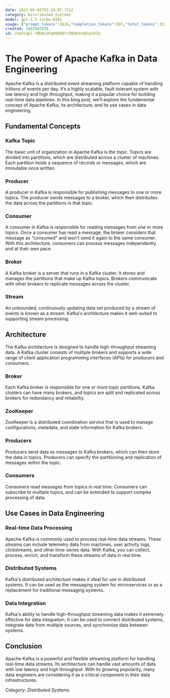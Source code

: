 ```yaml
---
date: 2023-05-01T02:18:07.731Z
category: Distributed Systems
model: gpt-3.5-turbo-0301
usage: {"prompt_tokens":2626,"completion_tokens":697,"total_tokens":3323}
created: 1682907476
id: chatcmpl-7BDOuJFqH08XDYrDNUA3rUDnpt6l6
---
```


# The Power of Apache Kafka in Data Engineering

Apache Kafka is a distributed event streaming platform capable of handling trillions of events per day. It’s a highly scalable, fault-tolerant system with low latency and high throughput, making it a popular choice for building real-time data pipelines. In this blog post, we’ll explore the fundamental concept of Apache Kafka, its architecture, and its use cases in data engineering.

## Fundamental Concepts

### Kafka Topic

The basic unit of organization in Apache Kafka is the topic. Topics are divided into partitions, which are distributed across a cluster of machines. Each partition holds a sequence of records or messages, which are immutable once written.

### Producer

A producer in Kafka is responsible for publishing messages to one or more topics. The producer sends messages to a broker, which then distributes the data across the partitions in that topic.

### Consumer

A consumer in Kafka is responsible for reading messages from one or more topics. Once a consumer has read a message, the broker considers that message as "consumed" and won't send it again to the same consumer. With this architecture, consumers can process messages independently and at their own pace.

### Broker

A Kafka broker is a server that runs in a Kafka cluster. It stores and manages the partitions that make up Kafka topics. Brokers communicate with other brokers to replicate messages across the cluster.

### Stream

An unbounded, continuously updating data set produced by a stream of events is known as a stream. Kafka's architecture makes it well-suited to supporting stream processing.

## Architecture

The Kafka architecture is designed to handle high-throughput streaming data. A Kafka cluster consists of multiple brokers and supports a wide range of client application programming interfaces (APIs) for producers and consumers.

### Broker

Each Kafka broker is responsible for one or more topic partitions. Kafka clusters can have many brokers, and topics are split and replicated across brokers for redundancy and reliability.

### ZooKeeper

ZooKeeper is a distributed coordination service that is used to manage configurations, metadata, and state information for Kafka brokers.

### Producers

Producers send data as messages to Kafka brokers, which can then store the data in topics. Producers can specify the partitioning and replication of messages within the topic.

### Consumers

Consumers read messages from topics in real time. Consumers can subscribe to multiple topics, and can be extended to support complex processing of data.

## Use Cases in Data Engineering

### Real-time Data Processing

Apache Kafka is commonly used to process real-time data streams. These streams can include telemetry data from machines, user activity logs, clickstreams, and other time-series data. With Kafka, you can collect, process, enrich, and transform these streams of data in real time.

### Distributed Systems

Kafka's distributed architecture makes it ideal for use in distributed systems. It can be used as the messaging system for microservices or as a replacement for traditional messaging systems.

### Data Integration

Kafka's ability to handle high-throughput streaming data makes it extremely effective for data integration. It can be used to connect distributed systems, integrate data from multiple sources, and synchronize data between systems.

## Conclusion

Apache Kafka is a powerful and flexible streaming platform for handling real-time data streams. Its architecture can handle vast amounts of data with low latency and high throughput. With its growing popularity, many data engineers are considering it as a critical component in their data infrastructures.

*Category: Distributed Systems*